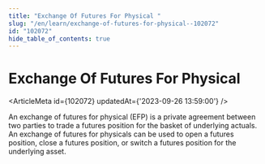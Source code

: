 ```yaml
---
title: "Exchange Of Futures For Physical "
slug: "/en/learn/exchange-of-futures-for-physical--102072"
id: "102072"
hide_table_of_contents: true
---
```



# Exchange Of Futures For Physical 

<ArticleMeta id={102072} updatedAt={'2023-09-26 13:59:00'} />
<div className='border-solid border-b border-t-0 my-4 border-[var(--ifm-color-gray-300)]' />

An exchange of futures for physical (EFP) is a private agreement between two parties to trade a futures position for the basket of underlying actuals. An exchange of futures for physicals can be used to open a futures position, close a futures position, or switch a futures position for the underlying asset.
